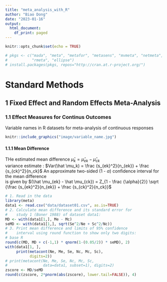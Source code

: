 ```yaml
---
title: "meta_analysis_with_R"
author: "Biao Dong"
date: "2023-01-16"
output:
  html_document:
    df_print: paged
---
```


```r
knitr::opts_chunk$set(echo = TRUE)
```

```r
# pkgs <- c("mada", "meta", "metafor", "metasens", "mvmeta", "netmeta",
#           "rmeta", "ellipse")
# install.packages(pkgs, repos="http://cran.at.r-project.org/")
```

# Standard Methods
## 1 Fixed Effect and Random Effects Meta-Analysis
### 1.1 Effect Measures for Continus Outcomes
Variable names in R datasets for meta-analysis of continuous responses

```r
knitr::include_graphics("image/variable_name.jpg")
```
#### 1.1.1 **Mean Difference**
THe estimated mean difference $\hat \mu_k = \hat \mu_{ek} - \hat \mu_{ck}$  
variance estimate : $Var(\hat \mu_k) = \frac {s_{ek}^2}{n_{ek}} + \frac {s_{ck}^2}{n_ck}$
An approximate two-sided (1 - $\alpha$) confidence interval for the mean difference  
is given by $(\hat \mu_{ek} - \hat \mu_{ck}) = Z_{1 - \frac {\alpha}{2}} \sqrt {\frac {s_{ek}^2}{n_{ek}} + \frac {s_{ck}^2}{n_ck}}$

```r
# 1. Read in the data
library(meta)
data1 <- read.csv("data/dataset01.csv", as.is=TRUE)
# 2. Calculate mean difference and its standard error for
#    study 1 (Boner 1988) of dataset data1:
MD <- with(data1[1,], Me - Mc)
seMD <- with(data1[1,], sqrt(Se^2/Ne + Sc^2/Nc))
# 3. Print mean difference and limits of 95% confidence
#    interval using round function to show only two digits:
# base R
round(c(MD, MD + c(-1,1) * qnorm(1-(0.05/2)) * seMD), 2)
with(data1[1, ],
     print(metacont(Ne, Me, Se, Nc, Mc, Sc),
           digits=2))
# print(metacont(Ne, Me, Se, Nc, Mc, Sc,
#                data=data1, subset=1), digits=2)
zscore <- MD/seMD
round(c(zscore, 2*pnorm(abs(zscore), lower.tail=FALSE)), 4)
```


